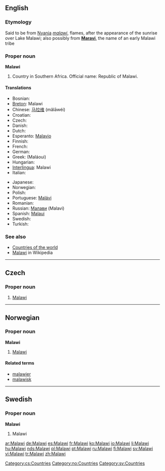 ==English==

===Etymology===
Said to be from [[w:Nyanja|Nyanja]] ''[[malawi]]'', flames, after the appearance of the sunrise over Lake Malawi; also possibly from '''[[Maravi]]''', the name of an early Malawi tribe

===Proper noun===
'''Malawi'''

# Country in Southern Africa. Official name: Republic of Malawi.

====Translations====
{{top}}
* Bosnian: {{t-|bs|Malavi|m}}
* [[Breton]]: Malawi
* Chinese: [[马拉维]] (mǎlāwéi)
* Croatian: {{t-|hr|Malavi|m}}
* Czech: {{t-|cs|Malawi|n}}
* Danish: {{t-|da|Malawi}}
* Dutch: {{t-|nl|Malawi}}
* Esperanto: [[Malavio]]
* Finnish: {{t+|fi|Malawi}}
* French: {{t+|fr|Malawi|m}}
* German: {{t+|de|Malawi}}
* Greek: {{t-|el|Μαλάουι|n|sc=Grek}} (Maláoui)
* Hungarian: {{t+|hu|Malawi}}
* [[Interlingua]]: Malawi
* Italian: {{t-|it|Malawi|m}}
{{mid}}
* Japanese: {{t|ja|マラウイ|tr=Maraui}}
* Norwegian: {{t-|no|Malawi}}
* Polish: {{t+|pl|Malawi}}
* Portuguese: [[Malávi]]
* Romanian: {{t-|ro|Malawi}}
* Russian: [[Малави]] (Malavi)
* Spanish: [[Malaui]]
* Swedish: {{t+|sv|Malawi}}
* Turkish: {{t+|tr|Malavi}}
{{bottom}}

===See also===
* [[Appendix:Countries of the world|Countries of the world]]
* [[w:Malawi|Malawi]] in Wikipedia

----

==Czech==

===Proper noun===
{{cs-proper noun|g=n}}

# [[#English|Malawi]]

[[Category:cs:Countries]]
----
==Norwegian==

===Proper noun===
'''Malawi'''

# [[#English|Malawi]]

====Related terms====
*[[malawier]]
*[[malawisk]]

[[Category:no:Countries]]

----

==Swedish==

===Proper noun===
'''Malawi'''

# Malawi

[[Category:sv:Countries]]

[[ar:Malawi]]
[[de:Malawi]]
[[es:Malawi]]
[[fr:Malawi]]
[[ko:Malawi]]
[[io:Malawi]]
[[li:Malawi]]
[[hu:Malawi]]
[[nds:Malawi]]
[[pl:Malawi]]
[[pt:Malawi]]
[[ru:Malawi]]
[[fi:Malawi]]
[[sv:Malawi]]
[[vi:Malawi]]
[[tr:Malawi]]
[[zh:Malawi]]